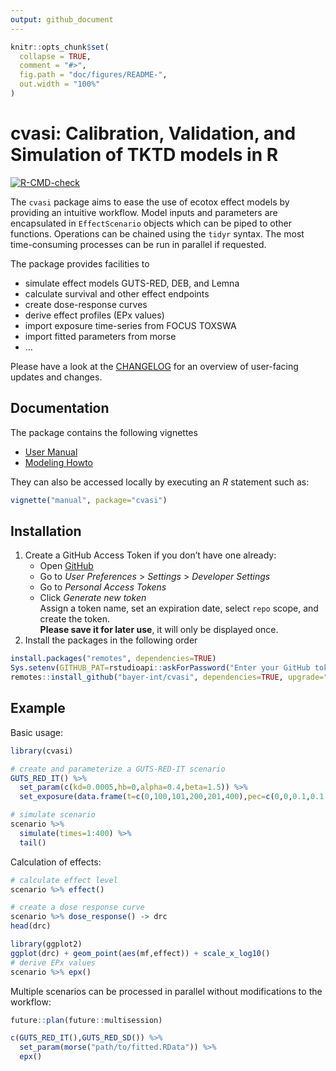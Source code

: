 ```yaml
---
output: github_document
---
```


<!-- README.md is generated from README.Rmd. Please edit that file -->

```r
knitr::opts_chunk$set(
  collapse = TRUE,
  comment = "#>",
  fig.path = "doc/figures/README-",
  out.width = "100%"
)
```

# cvasi: Calibration, Validation, and Simulation of TKTD models in R

<!-- badges: start -->
<!--[![CRAN status](https://www.r-pkg.org/badges/version/cvasi)](https://cran.r-project.org/package=cvasi)-->
[![R-CMD-check](https://github.com/bayer-int/cvasi/actions/workflows/R-CMD-check.yaml/badge.svg)](https://github.com/bayer-int/cvasi/actions/workflows/R-CMD-check.yaml)
<!--[![Codecov test coverage](https://codecov.io/gh/xy/cvasi/branch/main/graph/badge.svg)](https://app.codecov.io/gh/xy/cvasi?branch=main)-->
<!-- badges: end -->

The `cvasi` package aims to ease the use of ecotox effect models by providing an
intuitive workflow. Model inputs and parameters are encapsulated in `EffectScenario`
objects which can be piped to other functions. Operations can be chained using
the `tidyr` syntax. The most time-consuming processes can be run in parallel if
requested.

The package provides facilities to

* simulate effect models GUTS-RED, DEB, and Lemna
* calculate survival and other effect endpoints
* create dose-response curves
* derive effect profiles (EPx values)
* import exposure time-series from FOCUS TOXSWA
* import fitted parameters from morse
* ...

Please have a look at the [CHANGELOG](CHANGELOG.md)
for an overview of user-facing updates and changes.


## Documentation

The package contains the following vignettes

* [User Manual](https://github.com/bayer-int/cvasi/blob/master/doc/manual.md)
* [Modeling Howto](https://github.com/bayer-int/cvasi/blob/master/doc/howto.md)

They can also be accessed locally by executing an *R* statement such as:
```r
vignette("manual", package="cvasi")
```


## Installation

1. Create a GitHub Access Token if you don't have one already:
   + Open [GitHub](https://github.com/)
   + Go to *User Preferences* > *Settings* > *Developer Settings*
   + Go to *Personal Access Tokens*
   + Click *Generate new token*  
     Assign a token name, set an expiration date, select `repo` scope, and create the token.  
     **Please save it for later use**, it will only be displayed once.
2. Install the packages in the following order
```r
install.packages("remotes", dependencies=TRUE)
Sys.setenv(GITHUB_PAT=rstudioapi::askForPassword("Enter your GitHub token"))
remotes::install_github("bayer-int/cvasi", dependencies=TRUE, upgrade="never")
```

## Example

Basic usage:
```r
library(cvasi)

# create and parameterize a GUTS-RED-IT scenario
GUTS_RED_IT() %>%
  set_param(c(kd=0.0005,hb=0,alpha=0.4,beta=1.5)) %>%
  set_exposure(data.frame(t=c(0,100,101,200,201,400),pec=c(0,0,0.1,0.1,0,0))) -> scenario

# simulate scenario
scenario %>%
  simulate(times=1:400) %>%
  tail()
```

Calculation of effects:
```r
# calculate effect level
scenario %>% effect()

# create a dose response curve
scenario %>% dose_response() -> drc
head(drc)

library(ggplot2)
ggplot(drc) + geom_point(aes(mf,effect)) + scale_x_log10()
# derive EPx values
scenario %>% epx()
```

Multiple scenarios can be processed in parallel without modifications to the workflow:
```r
future::plan(future::multisession)

c(GUTS_RED_IT(),GUTS_RED_SD()) %>%
  set_param(morse("path/to/fitted.RData")) %>%
  epx()
```
